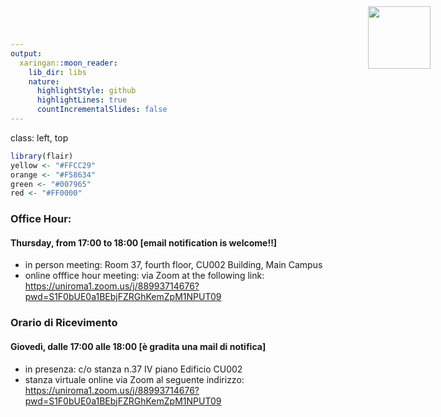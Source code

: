 ```yaml
---
output:
  xaringan::moon_reader:
    lib_dir: libs
    nature:
      highlightStyle: github
      highlightLines: true
      countIncrementalSlides: false
---
```

class: left, top

<div style = "position:fixed; visibility: hidden">
$$\require{color}\definecolor{yellow}{rgb}{1, 0.8, 0.16078431372549}$$
$$\require{color}\definecolor{orange}{rgb}{0.96078431372549, 0.525490196078431, 0.203921568627451}$$
$$\require{color}\definecolor{green}{rgb}{0, 0.474509803921569, 0.396078431372549}$$
$$\require{color}\definecolor{red}{rgb}{1, 0, 0}$$
</div>

<script type="text/x-mathjax-config">
MathJax.Hub.Config({
  TeX: {
    Macros: {
      yellow: ["{\\color{yellow}{#1}}", 1],
      orange: ["{\\color{orange}{#1}}", 1],
      green: ["{\\color{green}{#1}}", 1],
      red: ["{\\color{red}{#1}}", 1]
    },
    loader: {load: ['[tex]/color']},
    tex: {packages: {'[+]': ['color']}}
  }
});
</script>

<style>
.yellow {color: #FFCC29;}
.orange {color: #F58634;}
.green {color: #007965;}
.red {color: #FF0000;}
</style>


```r
library(flair)
yellow <- "#FFCC29"
orange <- "#F58634"
green <- "#007965"
red <- "#FF0000"
```


### Office Hour: 

<!-- .red[**IMPORTANT: This week office hour is postponed to <br> Friday 13 October,  from 17:00 to 18:00**] -->


<!-- .red[**IMPORTANT: This week office hour is anticipated to <br> Wednesday 25 October,  from 18:30 to 19:30**] -->

#### Thursday, from 17:00 to 18:00 [email notification is welcome!!]

- in person meeting: Room 37, fourth floor, CU002 Building, Main Campus
- online offfice hour meeting: via Zoom at the following link: <https://uniroma1.zoom.us/j/88993714676?pwd=S1F0bUE0a1BEbjFZRGhKemZpM1NPUT09>


### Orario di Ricevimento 

<!-- .red[**IMPORTANTE: Questa settimana, in via del tutto eccezionale, <br> il ricevimento è anticipato a Mercoledì 24 Ottobre,  dalle 18:30 alle 19:30**] -->

#### Giovedì, dalle 17:00 alle 18:00 [è gradita una mail di notifica]

- in presenza: c/o stanza n.37 IV piano Edificio CU002
- stanza virtuale online via Zoom al seguente indirizzo: <https://uniroma1.zoom.us/j/88993714676?pwd=S1F0bUE0a1BEbjFZRGhKemZpM1NPUT09>

<img src="https://raw.githubusercontent.com/lucatardella/sma/main/avatar-mio-f1.jpg" width="100px" height="100px" style="position:absolute; right:60px; top:10px;">
